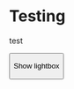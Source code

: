 # Testing

test









<style>



.lightbox {

    position:fixed;

    top:0;

    left:0;

    width:100%;

    height:100%;

    background:rgba(0, 0, 0, .8);

}



.lightbox_table {

    width:100%;

    height:100%;

}



.lightbox_table_cell {

    vertical-align:middle;

}



</style>



<button onclick="document.getElementById('lightbox').style.display='inline';">

Show lightbox

</button>



<!-- LIGHTBOX CODE BEGIN -->

<div id="lightbox" class="lightbox" style="display:none"

      onclick="document.getElementById('lightbox').style.display='none';">



   <table class="lightbox_table">

   <tr>

   <td class="lightbox_table_cell" align="center">

      <div id="lightbox_content" style=

            "width:300px; background-color:white; border:5px solid black;">

  

      <img src="images/grapes.jpg" />



         <p>Click anywhere to close the lightbox.</p>

         <p>Use Javascript to insert anything here.</p>



      </div>

   </td>

   </tr>

   </table>



</div>

<!-- LIGHTBOX CODE END -->



</body>

</html>
